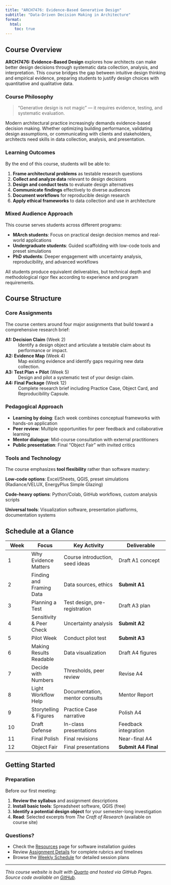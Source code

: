 ```yaml
---
title: "ARCH7476: Evidence-Based Generative Design"
subtitle: "Data-Driven Decision Making in Architecture"
format: 
  html:
    toc: true
---
```


## Course Overview

**ARCH7476: Evidence-Based Design** explores how architects can make better design decisions through systematic data collection, analysis, and interpretation. This course bridges the gap between intuitive design thinking and empirical evidence, preparing students to justify design choices with quantitative and qualitative data.

### Course Philosophy

> "Generative design is not magic" — it requires evidence, testing, and systematic evaluation.

Modern architectural practice increasingly demands evidence-based decision making. Whether optimizing building performance, validating design assumptions, or communicating with clients and stakeholders, architects need skills in data collection, analysis, and presentation.

### Learning Outcomes

By the end of this course, students will be able to:

1. **Frame architectural problems** as testable research questions
2. **Collect and analyze data** relevant to design decisions
3. **Design and conduct tests** to evaluate design alternatives
4. **Communicate findings** effectively to diverse audiences
5. **Document workflows** for reproducible design research
6. **Apply ethical frameworks** to data collection and use in architecture

### Mixed Audience Approach

This course serves students across different programs:

- **MArch students**: Focus on practical design decision memos and real-world applications
- **Undergraduate students**: Guided scaffolding with low-code tools and preset simulations
- **PhD students**: Deeper engagement with uncertainty analysis, reproducibility, and advanced workflows

All students produce equivalent deliverables, but technical depth and methodological rigor flex according to experience and program requirements.

## Course Structure

### Core Assignments

The course centers around four major assignments that build toward a comprehensive research brief:

**A1: Decision Claim** (Week 2)
: Identify a design object and articulate a testable claim about its performance or impact.

**A2: Evidence Map** (Week 4)  
: Map existing evidence and identify gaps requiring new data collection.

**A3: Test Plan + Pilot** (Week 5)
: Design and pilot a systematic test of your design claim.

**A4: Final Package** (Week 12)
: Complete research brief including Practice Case, Object Card, and Reproducibility Capsule.

### Pedagogical Approach

- **Learning by doing**: Each week combines conceptual frameworks with hands-on application
- **Peer review**: Multiple opportunities for peer feedback and collaborative learning
- **Mentor dialogue**: Mid-course consultation with external practitioners
- **Public presentation**: Final "Object Fair" with invited critics

### Tools and Technology

The course emphasizes **tool flexibility** rather than software mastery:

**Low-code options**: Excel/Sheets, QGIS, preset simulations (Radiance/VELUX, EnergyPlus Simple Glazing)

**Code-heavy options**: Python/Colab, GitHub workflows, custom analysis scripts

**Universal tools**: Visualization software, presentation platforms, documentation systems

## Schedule at a Glance

| Week | Focus | Key Activity | Deliverable |
|------|-------|--------------|-------------|
| 1 | Why Evidence Matters | Course introduction, seed ideas | Draft A1 concept |
| 2 | Finding and Framing Data | Data sources, ethics | **Submit A1** |
| 3 | Planning a Test | Test design, pre-registration | Draft A3 plan |
| 4 | Sensitivity & Peer Check | Uncertainty analysis | **Submit A2** |
| 5 | Pilot Week | Conduct pilot test | **Submit A3** |
| 6 | Making Results Readable | Data visualization | Draft A4 figures |
| 7 | Decide with Numbers | Thresholds, peer review | Revise A4 |
| 8 | Light Workflow Help | Documentation, mentor consults | Mentor Report |
| 9 | Storytelling & Figures | Practice Case narrative | Polish A4 |
| 10 | Draft Defense | In-class presentations | Feedback integration |
| 11 | Final Polish | Final revisions | Near-final A4 |
| 12 | Object Fair | Final presentations | **Submit A4 Final** |

## Getting Started

### Preparation

Before our first meeting:

1. **Review the syllabus** and assignment descriptions
2. **Install basic tools**: Spreadsheet software, QGIS (free)
3. **Identify a potential design object** for your semester-long investigation
4. **Read**: Selected excerpts from *The Craft of Research* (available on course site)

### Questions?

- Check the [Resources](resources.qmd) page for software installation guides
- Review [Assignment Details](assignments.qmd) for complete rubrics and timelines
- Browse the [Weekly Schedule](schedule.qmd) for detailed session plans

---

*This course website is built with [Quarto](https://quarto.org) and hosted via GitHub Pages. Source code available on [GitHub](https://github.com/).*